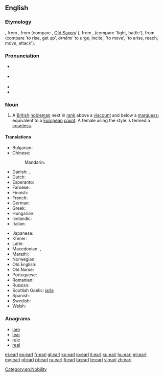 {{also|Earl}}
==English==
{{wikipedia}}

===Etymology===
{{etyl|enm}} {{term|erl|lang=enm}}, from {{etyl|ang}} {{term|eorl|lang=ang}}, from {{recons|erlaz|lang=gem-pro}} (compare {{etyl|non|-}} {{term|jarl|lang=non}}, [[Old Saxon]]/{{etyl|goh|-}} {{term|erl|lang=goh}}), from {{recons|erōnan|lang=gem-pro}}, {{recons|arōnan|lang=gem-pro}} (compare {{etyl|non|-}} {{term|jara|lang=non}} 'fight, battle'), from {{etyl|ine-pro|en}} {{recons|h₁er-|lang=ine-pro}} (compare {{etyl|la|-}} {{term|orior|lang=la}} 'to rise, get up', {{etyl|grc|-}} ''órnēmi'' 'to urge, incite', {{etyl|ae|-}} {{term|ərənaoiti|lang=ae}} 'to move', {{etyl|sa|-}} {{term|ṛṇóti|lang=sa}} 'to arise, reach, move, attack').

===Pronunciation===
* {{a|UK}} {{IPA|/ɜːl/}}
* {{a|US}} {{IPA|/ɝl/}}
* {{rhymes|ɜː(r)l}}
* {{homophones|lang=en|URL}}

===Noun===
{{en-noun}}

# A [[British]] [[nobleman]] next in [[rank]] above a [[viscount]] and below a [[marquess]]; equivalent to a [[European]] [[count]]. A female using the style is termed a [[countess]].

====Translations====
{{trans-top|a British nobleman}}
* Bulgarian: {{t-|bg|граф|m|tr=graf}}
* Chinese:
*: Mandarin: {{t|cmn|伯爵|tr=bójué|sc=Hani}}
* Danish: {{t-|da|greve|m}}, {{t-|da|jarl|c}}
* Dutch: {{t+|nl|graaf|m}}
* Esperanto: {{t+|eo|grafo}}
* Faroese: {{t-|fo|jarl|m}}
* Finnish: {{t+|fi|jaarli}}
* French: {{t+|fr|comte}}
* German: {{t+|de|Graf}}
* Greek: {{t+|el|κόμης|m|tr=kómis}}
* Hungarian: {{t+|hu|gróf}}
* Icelandic: {{t+|is|jarl|m}}
* Italian: {{t+|it|conte|m}}
{{trans-mid}}
* Japanese: {{t+|ja|伯爵|tr=はくしゃく, hakushaku|sc=Jpan}}
* Khmer: {{t+|km|ព្រះ|sc=Khmr|tr=preah}}
* Latin: {{t-|la|comes|m}}
* Macedonian: {{t-|mk|ерл|m|tr=erl}}, {{t-|mk|гроф|m|tr=grof}}
* Marathi: {{t-|mr|अर्ल|m|tr=arla|sc=Deva}}
* Norwegian: {{t-|no|jarl|m}}
* Old English: {{t-|ang|eorl|m}}
* Old Norse: {{tø|non|jarl|m}}
* Portuguese: {{t+|pt|conde|m}}
* Romanian: {{t-|ro|conte|m}}
* Russian: {{t+|ru|граф|m|tr=graf}}
* Scottish Gaelic: [[iarla]] {{m}}
* Spanish: {{t+|es|conde|m}}
* Swedish: {{t-|sv|jarl|c}}
* Welsh: {{t-|cy|iarll|m}}
{{trans-bottom}}

===Anagrams===
* [[lare#English|lare]]
* [[lear#English|lear]]
* [[rale#English|rale]]
* [[real#English|real]]

[[Category:en:Nobility]]

[[et:earl]]
[[eo:earl]]
[[fr:earl]]
[[gl:earl]]
[[ko:earl]]
[[io:earl]]
[[it:earl]]
[[ku:earl]]
[[hu:earl]]
[[ml:earl]]
[[my:earl]]
[[pl:earl]]
[[pt:earl]]
[[ru:earl]]
[[fi:earl]]
[[ta:earl]]
[[te:earl]]
[[vi:earl]]
[[zh:earl]]